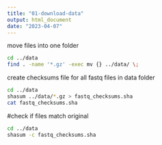 ```yaml
---
title: "01-download-data"
output: html_document
date: "2023-04-07"
---
```


move files into one folder
```bash
cd ../data
find . -name '*.gz' -exec mv {} ../data/ \;
```


create checksums file for all fastq files in data folder
```bash
cd ../data
shasum ../data/*.gz > fastq_checksums.sha
cat fastq_checksums.sha
```

#check if files match original
```bash
cd ../data
shasum -c fastq_checksums.sha
```



